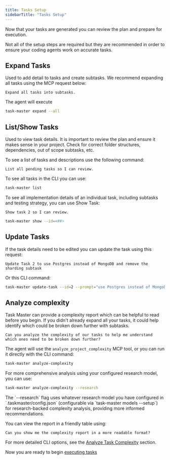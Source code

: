 ```yaml
---
title: Tasks Setup
sidebarTitle: "Tasks Setup"
---
```

Now that your tasks are generated you can review the plan and prepare for execution.

<Tip>
Not all of the setup steps are required but they are recommended in order to ensure your coding agents work on accurate tasks.
</Tip>

## Expand Tasks
Used to add detail to tasks and create subtasks. We recommend expanding all tasks using the MCP request below:
```
Expand all tasks into subtasks.
```
The agent will execute
```bash
task-master expand --all
```
## List/Show Tasks

Used to view task details. It is important to review the plan and ensure it makes sense in your project. Check for correct folder structures, dependencies, out of scope subtasks, etc.

To see a list of tasks and descriptions use the following command:

```
List all pending tasks so I can review.
```
To see all tasks in the CLI you can use:
```bash
task-master list
```

To see all implementation details of an individual task, including subtasks and testing strategy, you can use Show Task:

```
Show task 2 so I can review.
```

```bash
task-master show --id=<##>
```

## Update Tasks

If the task details need to be edited you can update the task using this request: 

```
Update Task 2 to use Postgres instead of MongoDB and remove the sharding subtask
```
Or this CLI command:

```bash
task-master update-task --id=2 --prompt="use Postgres instead of MongoDB and remove the sharding subtask"
```
## Analyze complexity

Task Master can provide a complexity report which can be helpful to read before you begin. If you didn't already expand all your tasks, it could help identify which could be broken down further with subtasks.

```
Can you analyze the complexity of our tasks to help me understand which ones need to be broken down further?
```

The agent will use the `analyze_project_complexity` MCP tool, or you can run it directly with the CLI command:
```bash
task-master analyze-complexity
```

For more comprehensive analysis using your configured research model, you can use:
```bash
task-master analyze-complexity --research
```

<Tip>
The `--research` flag uses whatever research model you have configured in `.taskmaster/config.json` (configurable via `task-master models --setup`) for research-backed complexity analysis, providing more informed recommendations.
</Tip>

You can view the report in a friendly table using:
```
Can you show me the complexity report in a more readable format?
```

For more detailed CLI options, see the [Analyze Task Complexity](/docs/capabilities/cli-root-commands#analyze-task-complexity) section.

<Check>Now you are ready to begin [executing tasks](/docs/getting-started/quick-start/execute-quick)</Check>